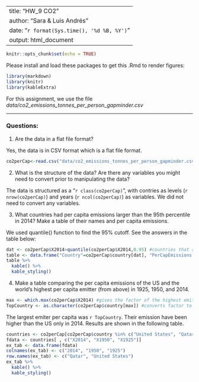 
---
title: "HW_9 CO2"
author: "Sara & Luis Andrés"
date: "`r format(Sys.time(), '%d %B, %Y')`"
output: html_document
---

```{r setup, include=FALSE}
knitr::opts_chunk$set(echo = TRUE)
```

Please install and load these packages to get this .Rmd to render figures:
```{r, libraries}
library(markdown)
library(knitr)
library(kableExtra)
```

For this assignment, we use the file _data/co2_emissions_tonnes_per_person_gapminder.csv_

***
### Questions:

1. Are the data in a flat file format? 

Yes, the data is in CSV format which is a flat file format. 

```{r, echo =FALSE}
co2perCap<-read.csv("data/co2_emissions_tonnes_per_person_gapminder.csv")

```

2. What is the structure of the data?  Are there any variables you might need to convert prior to manipulating the data?

The data is structured as a "`r class(co2perCap)`", with contries as levels (`r nrow(co2perCap)`) and years (`r ncol(co2perCap)`) as variables. We did not need to convert any variables. 

3. What countries had per capita emissions larger than the 95th percentile in 2014? Make a table of their names and per capita emissions. 

We used quantile() function to find the 95% cutoff. See the answers in the table below:
```{r,echo=FALSE}
dat <- co2perCap$X2014>quantile(co2perCap$X2014,0.95) #countries that are in the top 5% of CO2 producers per capita in 2014
table <- data.frame("Country"=co2perCap$country[dat], "PerCapEmissions.2014"=co2perCap$X2014[dat]) #table containing top 5% of CO2 producers per capita and amount of CO2 produced in 2014 (units in tons)
table %>%
  kable() %>%
  kable_styling()
```

4. Make a table comparing the per capita emissions of the US and the world's highest per capita emitter (from above)  in 1925, 1950, and 2014.  

```{r, echo=FALSE}
max <- which.max(co2perCap$X2014) #gives the factor of the highest emitting country in 2014
TopCountry <- as.character(co2perCap$country[max]) #converts factor to character
```
The largest emiter per capita was `r TopCountry`. Their emission have been higher than the US only in 2014. Results are shown in the following table. 

```{r, echo=FALSE}
countries <- co2perCap[co2perCap$country %in% c("United States", "Qatar"), ]#index United States and Qatar
fdata <- countries[ , c("X2014", "X1950", "X1925")]
ex_tab <- data.frame(fdata)
colnames(ex_tab) <- c("2014", "1950", "1925")
row.names(ex_tab) <- c("Qatar", "United States")
ex_tab %>%
  kable() %>%
  kable_styling()
```
